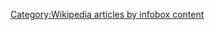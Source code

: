 {{Wikipedia category|hidden=yes|tracking=yes}}
{{empty category}}

[[Category:Wikipedia_articles_by_infobox_content|Category:Wikipedia articles by infobox content]]